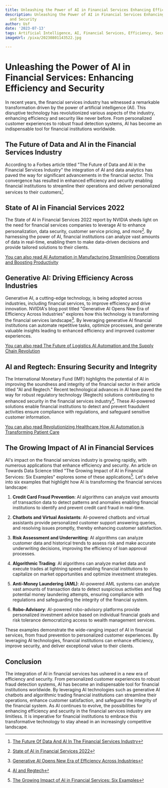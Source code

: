 ```yaml
---
title: Unleashing the Power of AI in Financial Services Enhancing Efficiency and Security
description: Unleashing the Power of AI in Financial Services Enhancing Efficiency
  and Security
author: Usf
date: '2023-07-13'
tags: Artificial Intelligence, AI, Financial Services, Efficiency, Security
imageUrl: /pixa/20230801143522.jpg

---
```

# Unleashing the Power of AI in Financial Services: Enhancing Efficiency and Security

In recent  years, the financial services industry  has witnessed a remarkable transformation driven by the power of  artificial intelligence (AI). This  disruptive technology  has revolutionized various aspects of the industry,  enhancing efficiency and security like never before. From personalized customer experiences to robust fraud detection systems,  AI has become an indispensable tool for financial  institutions worldwide.

## The Future of Data and AI in the Financial Services Industry

According to a Forbes article titled "The Future of Data and AI in the  Financial Services Industry" the integration of AI and data analytics has paved the way for significant advancements in the financial sector. This convergence has resulted in enhanced efficiency and security enabling financial institutions to streamline their operations and deliver personalized services to their customers[^1].

## State  of AI in Financial Services 2022

The State of AI in Financial Services 2022 report  by NVIDIA sheds light on the need for financial services companies to leverage AI to enhance personalization, data security, customer service pricing, and more[^2]. By harnessing the power of AI, financial institutions can analyze  vast amounts of data in real-time, enabling them to make data-driven decisions and provide tailored solutions to their clients.

[You can also read AI Automation in Manufacturing Streamlining Operations and Boosting Productivity](AI%20Automation%20in%20Manufacturing%20Streamlining%20Operations%20and%20Boosting%20Productivity)


##  Generative  AI: Driving Efficiency Across Industries

Generative AI, a cutting-edge technology, is being adopted across industries,  including financial services, to improve efficiency and drive innovation.  NVIDIA's blog post titled "Generative  AI Opens New Era of Efficiency Across Industries" explores how this technology is transforming the  financial services landscape[^3]. By leveraging generative AI financial institutions can automate repetitive tasks, optimize  processes, and generate valuable insights  leading to  enhanced efficiency and improved  customer  experiences.

[You can also read The Future of Logistics  AI Automation and the Supply  Chain Revolution](The%20Future%20of%20Logistics%20AI%20Automation%20and%20the%20Supply%20Chain%20Revolution)


## AI and Regtech: Ensuring Security and Integrity

The International Monetary Fund (IMF) highlights the potential of AI in improving the soundness and integrity of the financial sector  in their  article titled "AI and Regtech." Recent technological advances in AI  have paved the way for robust regulatory technology (Regtech) solutions contributing to enhanced security in  the financial services industry[^4]. These AI-powered solutions enable financial  institutions to detect and prevent fraudulent activities ensure compliance with regulations, and safeguard sensitive customer information.

[You can also  read Revolutionizing  Healthcare How AI Automation is  Transforming Patient Care](Revolutionizing%20Healthcare%20How%20AI%20Automation%20is%20Transforming%20Patient%20Care)


## The Growing Impact of AI in  Financial Services

AI's impact on the financial services industry is growing rapidly, with numerous applications that enhance efficiency and security. An article on Towards Data  Science titled "The Growing Impact  of AI in  Financial Services: Six Examples" explores some of these applications[^5]. Let's delve into six examples that highlight how AI is transforming the financial services landscape:

1. **Credit Card Fraud Prevention**: AI algorithms can analyze vast amounts of  transaction  data to detect patterns and anomalies  enabling financial institutions to identify  and prevent credit card fraud in real-time.

2. **Chatbots and Virtual Assistants**: AI-powered chatbots  and virtual assistants provide personalized customer  support answering queries,  and resolving issues promptly, thereby enhancing customer satisfaction.

3. **Risk Assessment and Underwriting**: AI algorithms can analyze customer  data and historical  trends  to assess risk and make accurate underwriting decisions, improving the efficiency of  loan approval processes.

4. **Algorithmic Trading**: AI algorithms can  analyze market data  and execute  trades at lightning speed enabling financial institutions to capitalize on market opportunities and optimize investment strategies.

5. **Anti-Money Laundering (AML)**: AI-powered AML systems can analyze vast amounts of  transaction data to detect suspicious activities and flag  potential money laundering attempts, ensuring compliance with regulations and safeguarding the  integrity of the financial system.

6. **Robo-Advisory**: AI-powered robo-advisory platforms provide personalized investment advice based on individual financial goals and risk tolerance democratizing access to wealth management  services.

These examples  demonstrate the wide-ranging  impact of AI in financial services, from fraud  prevention to personalized customer experiences.  By  leveraging AI technologies, financial institutions can enhance efficiency, improve security, and deliver exceptional value to their clients.

## Conclusion

The integration of AI  in financial services has ushered in a new era of efficiency and security. From  personalized customer  experiences to robust fraud detection systems, AI has become an  indispensable tool for financial institutions worldwide. By leveraging AI  technologies such as generative  AI chatbots and  algorithmic trading financial institutions can streamline their operations, enhance customer  satisfaction, and safeguard the integrity  of  the financial system. As  AI continues to evolve,  the possibilities for enhancing efficiency and security in the financial services industry are  limitless. It is imperative for financial institutions to  embrace this transformative technology  to stay ahead in an increasingly competitive landscape.

[^1]: [The Future Of Data And AI  In The Financial Services Industry](https://www.forbes.com/sites/forbestechcouncil/2023/02/27/the-future-of-data-and-ai-in-the-financial-services-industry/?sh=24a560963a00)
[^2]: [State of AI in Financial Services 2022](https://www.nvidia.com/content/dam/en-zz/Solutions/industries/finance/ai-financial-services-report-2022/fsi-survey-report-2022-web-1.pdf)
[^3]: [Generative AI Opens New Era of Efficiency Across Industries](https://blogs.nvidia.com/blog/2023/07/13/generative-ai-for-industries/)
[^4]:  [AI and Regtech](https://www.imf.org/en/News/Articles/2021/10/29/sp102921-ai-and-regtech)
[^5]: [The Growing  Impact of AI  in Financial Services: Six Examples](https://towardsdatascience.com/the-growing-impact-of-ai-in-financial-services-six-examples-da386c0301b2)